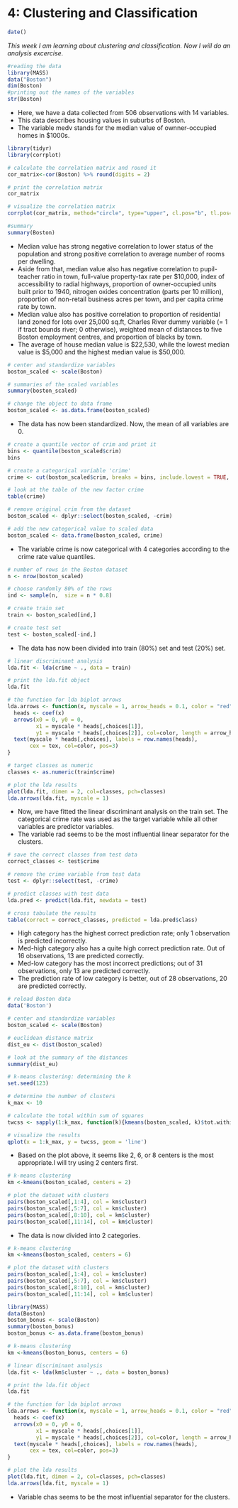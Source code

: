# 4: Clustering and Classification
```r
date()
```
*This week I am learning about clustering and classification. Now I will do an analysis excercise.*


```r
#reading the data
library(MASS)
data("Boston")
dim(Boston)
#printing out the names of the variables
str(Boston)
```

- Here, we have a data collected from 506 observations with 14 variables. 
- This data describes housing values in suburbs of Boston.
- The variable medv stands for the median value of ownner-occupied homes in $1000s.


```r
library(tidyr)
library(corrplot)

# calculate the correlation matrix and round it
cor_matrix<-cor(Boston) %>% round(digits = 2)

# print the correlation matrix
cor_matrix

# visualize the correlation matrix
corrplot(cor_matrix, method="circle", type="upper", cl.pos="b", tl.pos="d", tl.cex = 0.6)

#summary
summary(Boston)

```

- Median value has strong negative correlation to lower status of the population and strong positive correlation to average number of rooms per dwelling.
- Aside from that, median value also has negative correlation to pupil-teacher ratio in town, full-value property-tax rate per $10,000, index of accessibility to radial highways, proportion of owner-occupied units built prior to 1940, nitrogen oxides concentration (parts per 10 million), proportion of non-retail business acres per town, and per capita crime rate by town.
- Median value also has positive correlation to proportion of residential land zoned for lots over 25,000 sq.ft, Charles River dummy variable (= 1 if tract bounds river; 0 otherwise), weighted mean of distances to five Boston employment centres, and proportion of blacks by town.
- The average of house median value is $22,530, while the lowest median value is $5,000 and the highest median value is $50,000.

```r
# center and standardize variables
boston_scaled <- scale(Boston)

# summaries of the scaled variables
summary(boston_scaled)

# change the object to data frame
boston_scaled <- as.data.frame(boston_scaled)
```

- The data has now been standardized. Now, the mean of all variables are 0. 

```r
# create a quantile vector of crim and print it
bins <- quantile(boston_scaled$crim)
bins

# create a categorical variable 'crime'
crime <- cut(boston_scaled$crim, breaks = bins, include.lowest = TRUE, label= c("low", "med_low", "med_high", "high"))

# look at the table of the new factor crime
table(crime)

# remove original crim from the dataset
boston_scaled <- dplyr::select(boston_scaled, -crim)

# add the new categorical value to scaled data
boston_scaled <- data.frame(boston_scaled, crime)

```

- The variable crime is now categorical with 4 categories according to the crime rate value quantiles. 

```r
# number of rows in the Boston dataset 
n <- nrow(boston_scaled)

# choose randomly 80% of the rows
ind <- sample(n,  size = n * 0.8)

# create train set
train <- boston_scaled[ind,]

# create test set 
test <- boston_scaled[-ind,]

```

- The data has now been divided into train (80%) set and test (20%) set.

```r
# linear discriminant analysis
lda.fit <- lda(crime ~ ., data = train)

# print the lda.fit object
lda.fit

# the function for lda biplot arrows
lda.arrows <- function(x, myscale = 1, arrow_heads = 0.1, color = "red", tex = 0.75, choices = c(1,2)){
  heads <- coef(x)
  arrows(x0 = 0, y0 = 0, 
         x1 = myscale * heads[,choices[1]], 
         y1 = myscale * heads[,choices[2]], col=color, length = arrow_heads)
  text(myscale * heads[,choices], labels = row.names(heads), 
       cex = tex, col=color, pos=3)
}

# target classes as numeric
classes <- as.numeric(train$crime)

# plot the lda results
plot(lda.fit, dimen = 2, col=classes, pch=classes)
lda.arrows(lda.fit, myscale = 1)

```

- Now, we have fitted the linear discriminant analysis on the train set. The categorical crime rate was used as the target variable while all other variables are predictor variables.
- The variable rad seems to be the most influential linear separator for the clusters.

```r

# save the correct classes from test data
correct_classes <- test$crime

# remove the crime variable from test data
test <- dplyr::select(test, -crime)

# predict classes with test data
lda.pred <- predict(lda.fit, newdata = test)

# cross tabulate the results
table(correct = correct_classes, predicted = lda.pred$class)

```
- High category has the highest correct prediction rate; only 1 observation is predicted incorrectly.
- Med-high category also has a quite high correct prediction rate. Out of 16 observations, 13 are predicted correctly.
- Med-low category has the most incorrect predictions; out of 31 observations, only 13 are predicted correctly.
- The prediction rate of low category is better, out of 28 observations, 20 are predicted correctly.

```r
# reload Boston data
data('Boston')

# center and standardize variables
boston_scaled <- scale(Boston)

# euclidean distance matrix
dist_eu <- dist(boston_scaled)

# look at the summary of the distances
summary(dist_eu)

# k-means clustering: determining the k
set.seed(123)

# determine the number of clusters
k_max <- 10

# calculate the total within sum of squares
twcss <- sapply(1:k_max, function(k){kmeans(boston_scaled, k)$tot.withinss})

# visualize the results
qplot(x = 1:k_max, y = twcss, geom = 'line')

```

- Based on the plot above, it seems like 2, 6, or 8 centers is the most appropriate.I will try using 2 centers first.

```r
# k-means clustering
km <-kmeans(boston_scaled, centers = 2)

# plot the dataset with clusters
pairs(boston_scaled[,1:4], col = km$cluster)
pairs(boston_scaled[,5:7], col = km$cluster)
pairs(boston_scaled[,8:10], col = km$cluster)
pairs(boston_scaled[,11:14], col = km$cluster)
```

- The data is now divided into 2 categories. 

```r
# k-means clustering
km <-kmeans(boston_scaled, centers = 6)

# plot the dataset with clusters
pairs(boston_scaled[,1:4], col = km$cluster)
pairs(boston_scaled[,5:7], col = km$cluster)
pairs(boston_scaled[,8:10], col = km$cluster)
pairs(boston_scaled[,11:14], col = km$cluster)
```

```r
library(MASS)
data(Boston)
boston_bonus <- scale(Boston)
summary(boston_bonus)
boston_bonus <- as.data.frame(boston_bonus)

# k-means clustering
km <-kmeans(boston_bonus, centers = 6)

# linear discriminant analysis
lda.fit <- lda(km$cluster ~ ., data = boston_bonus)

# print the lda.fit object
lda.fit

# the function for lda biplot arrows
lda.arrows <- function(x, myscale = 1, arrow_heads = 0.1, color = "red", tex = 0.75, choices = c(1,2)){
  heads <- coef(x)
  arrows(x0 = 0, y0 = 0, 
         x1 = myscale * heads[,choices[1]], 
         y1 = myscale * heads[,choices[2]], col=color, length = arrow_heads)
  text(myscale * heads[,choices], labels = row.names(heads), 
       cex = tex, col=color, pos=3)
}

# plot the lda results
plot(lda.fit, dimen = 2, col=classes, pch=classes)
lda.arrows(lda.fit, myscale = 1)
```

- Variable chas seems to be the most influential separator for the clusters.

